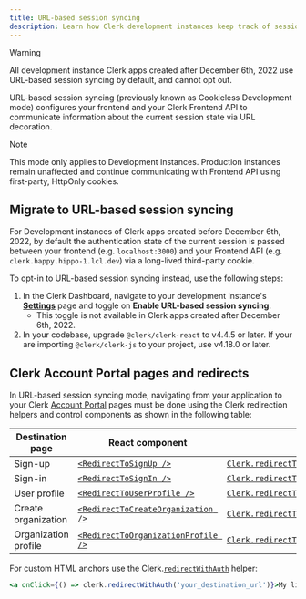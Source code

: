 ```yaml
---
title: URL-based session syncing
description: Learn how Clerk development instances keep track of session state.
---
```


> [!WARNING]
> All development instance Clerk apps created after December 6th, 2022 use URL-based session syncing by default, and cannot opt out.

URL-based session syncing (previously known as Cookieless Development mode) configures your frontend and your Clerk Frontend API to communicate information about the current session state via URL decoration.

> [!NOTE]
> This mode only applies to Development Instances. Production instances remain unaffected and continue communicating with Frontend API using first-party, HttpOnly cookies.

## Migrate to URL-based session syncing

For Development instances of Clerk apps created before December 6th, 2022, by default the authentication state of the current session is passed between your frontend (e.g. `localhost:3000`) and your Frontend API (e.g. `clerk.happy.hippo-1.lcl.dev`) via a long-lived third-party cookie.

To opt-in to URL-based session syncing instead, use the following steps:

1. In the Clerk Dashboard, navigate to your development instance's [**Settings**](https://dashboard.clerk.com/last-active?path=settings) page and toggle on **Enable URL-based session syncing**.
   - This toggle is not available in Clerk apps created after December 6th, 2022.
1. In your codebase, upgrade `@clerk/clerk-react` to v4.4.5 or later. If your are importing `@clerk/clerk-js` to your project, use v4.18.0 or later.

## Clerk Account Portal pages and redirects

In URL-based session syncing mode, navigating from your application to your Clerk [Account Portal](/docs/guides/customizing-clerk/account-portal) pages must be done using the Clerk redirection helpers and control components as shown in the following table:

| Destination page | React component | Helper |
| - | - | - |
| Sign-up | [`<RedirectToSignUp />`](/docs/reference/general/components/control/redirect-to-sign-up) | [`Clerk.redirectToSignUp()`](/docs/references/javascript/clerk#redirect-to-sign-up) |
| Sign-in | [`<RedirectToSignIn />`](/docs/reference/general/components/control/redirect-to-sign-in) | [`Clerk.redirectToSignIn()`](/docs/references/javascript/clerk#redirect-to-sign-in) |
| User profile | [`<RedirectToUserProfile />`](/docs/reference/general/components/control/redirect-to-user-profile) | [`Clerk.redirectToUserProfile()`](/docs/references/javascript/clerk#redirect-to-user-profile) |
| Create organization | [`<RedirectToCreateOrganization />`](/docs/reference/general/components/control/redirect-to-create-organization) | [`Clerk.redirectToCreateOrganization()`](/docs/references/javascript/clerk#redirect-to-create-organization) |
| Organization profile | [`<RedirectToOrganizationProfile />`](/docs/reference/general/components/control/redirect-to-organization-profile) | [`Clerk.redirectToOrganizationProfile()`](/docs/references/javascript/clerk#redirect-to-organization-profile) |

For custom HTML anchors use the Clerk.[`redirectWithAuth`](/docs/references/javascript/clerk#redirect-with-auth) helper:

```jsx
<a onClick={() => clerk.redirectWithAuth('your_destination_url')}>My link</a>
```
